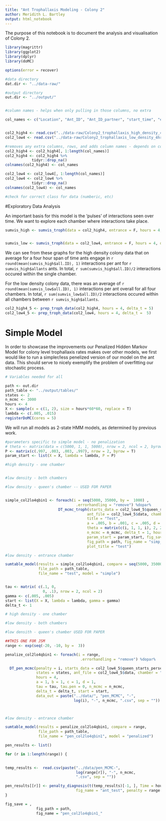 ```yaml
---
title: "Ant Trophallaxis Modeling - Colony 2"
author: Meridith L. Bartley
output: html_notebook
---
```


The purpose of this notebook is to document the analysis and visualisation of Colony 2. 

```r
library(magrittr)
library(ggplot2)
library(dplyr)
library(doMC)

options(error = recover)
```



```r

#data directory
dat.dir <- "../data-raw/"

#output directory
out.dir <- "../output/"


#column names - helps when only pulling in those columns, no extra

col_names <- c("Location", "Ant_ID", "Ant_ID_partner", "start_time", "end_time")


col2_high4 <- read.csv("../data-raw/Colony2_trophallaxis_high_density_4hr.csv")
col2_low4 <- read.csv("../data-raw/Colony2_trophallaxis_low_density_4hr.csv")

#removes any extra columns, rows, and adds column names - depends on col_names being correct length
col2_high4 <- col2_high4[, 1:length(col_names)]
col2_high4 <- col2_high4 %>% 
            tidyr::drop_na()
colnames(col2_high4) <- col_names

col2_low4 <- col2_low4[, 1:length(col_names)]
col2_low4 <- col2_low4 %>% 
            tidyr::drop_na()
colnames(col2_low4) <- col_names

#check for correct class for data (numberic, etc)


```

#Exploratory Data Analysis

An important basis for this model is the 'pulses' of interactions seen over time. We want to explore each chamber where interactions take place. 


```r


sumvis_high <- sumvis_troph(data = col2_high4, entrance = F, hours = 4, density = "high")


sumvis_low <- sumvis_troph(data = col2_low4, entrance = F, hours = 4, density = "low")


```

We can see from these graphs for the high density colony data that on average for a four hour span of time ants engage in `r round(mean(sumvis_high$all.ID), 1)` interactions per ant for `r sumvis_high$allants` ants. In total, `r sum(sumvis_high$all.ID)/2 ` interactions occured within the single chamber. 

For the low density colony data, there was an average of `r round(mean(sumvis_low$all.ID), 1)` interactions per ant overall for all four chambers. In total, `r sum(sumvis_low$all.ID)/2 ` interactions occured within all chambers between `r sumvis_high$allants`.  




```r

col2_high4_5 <- prep_troph_data(col2_high4, hours = 4, delta_t = 5)
col2_low4_5 <- prep_troph_data(col2_low4, hours = 4, delta_t =  5)
```


# Simple Model 

In order to showcase the improvements our Penalized Hidden Markov Model for colony level trophallaxis rates makes over other models, we first would like to run a simpler/less penelized version of our model on the ant data. This should serve to nicely exemplify the problem of overfitting our stochastic process. 

```r
# Variables needed for all 

path <- out.dir
path_table <- "../output/tables/" 
states <- 2
n_mcmc <- 3000
hours <- 4
X <- sample(x = c(1, 2), size = hours*60*60, replace = T)
lambda <- c(.005, .015)
registerDoMC(cores = 5) 
```

We will run all models as 2-state HMM models, as determined by previous work. 

```r
#parameters specific to simple model - no penalization
# theta <- matrix(data = c(5000, 1, 1, 5000), nrow = 2, ncol = 2, byrow = T) 
P <- matrix(c(.997, .003, .003, .997), nrow = 2, byrow = T)
param_start <- list(X = X, lambda = lambda, P = P)

#high density - one chamber


#low density - both chambers

#low density - queen's chamber -- USED FOR PAPER


simple_col2lo4qbin1 <- foreach(i = seq(5000, 35000, by =  1000) ,
                                .errorhandling = "remove") %dopar% 
                        DT_mcmc_troph(starts_data = col2_low4_5$queen_starts_persec, 
                                     ant_file = col2_low4_5$data, chamber = "queen", 
                                     title = "Test", 
                                     a = .005, b = .001, c = .005, d = .001, 
                                     theta = matrix(c(i, 1, 1, i), 2, 2), states = states, 
                                     n_mcmc = n_mcmc, delta_t = 1, hours = hours,
                                     param_start = param_start, fig_save = TRUE, 
                                     fig_path = path, fig_name = "simp_col2lo4qbin1", 
                                     plot_title = "test") 

#low density - entrance chamber


```

```r
sumtable_model(results = simple_col2lo4qbin1, compare = seq(5000, 35000, by =  1000), 
               file_path = path_table, 
               file_name = "test", model = "simple")



```


```r

tau <- matrix( c(.1, 0, 
                 0, .1), nrow = 2, ncol = 2)
gamma <- c(.005, .005)
start <- list(X = X, lambda = lambda, gamma = gamma) 
delta_t <- 1

# high density - one chamber

#low density - both chambers

#low densith - queen's chamber USED FOR PAPER

##THIS ONE FOR JSM
range <- exp(seq(-20, -10, by =  3))

penalize_col2lo4qbin1 <- foreach(i = range,
                                  .errorhandling = "remove") %dopar% 

  DT_pen_mcmc(penalty = i, starts_data = col2_low4_5$queen_starts_persec, 
              states = states, ant_file = col2_low4_5$data, chamber = "queen",
              hours = 4,
              a = 1, b = 1, c = 1, d = 1,
              tau = tau, tau.pen = 0, n_mcmc = n_mcmc, 
              delta_t = delta_t, start = start, 
              data_out = paste("../data/", "pen_MCMC", "-", 
                               log(i), "-", n_mcmc, ".csv", sep = ""))



#low density - entrance chamber
```


```r
sumtable_model(results = penalize_col2lo4qbin1, compare = range, 
               file_path = path_table, 
               file_name = "pen_col2lo4qbin1", model = "penalized")
```

```r

pen_results <- list()

for (r in 1:length(range)) {
  

temp_results <-  read.csv(paste("../data/pen_MCMC-",
                                log(range[r]), "-", n_mcmc,  
                                ".csv", sep = ""))

pen_results[[r]] <- penalty_diagnosis(t(temp_results)[-1, ], Time = hours * 60 * 60, fig_path = path,
                                fig_name = "ant_test", penalty = range[r])
}


```




```r
fig_save = ,
              fig_path = path, 
              fig_name = "pen_col2lo4qbin1_"
```





